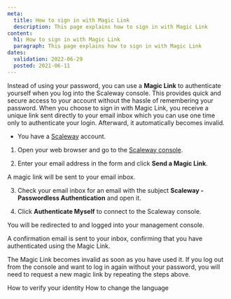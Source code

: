 ```yaml
---
meta:
  title: How to sign in with Magic Link
  description: This page explains how to sign in with Magic Link
content:
  h1: How to sign in with Magic Link
  paragraph: This page explains how to sign in with Magic Link
dates:
  validation: 2022-06-29
  posted: 2021-06-11
---
```


Instead of using your password, you can use a **Magic Link** to authenticate yourself when you log into the Scaleway console. This provides quick and secure access to your account without the hassle of remembering your password. When you choose to sign in with Magic Link, you receive a unique link sent directly to your email inbox which you can use one time only to authenticate your login. Afterward, it automatically becomes invalid.

<Message type="requirement">

  - You have a [Scaleway](https://www.scaleway.com/en/elements) account.

</Message>

1. Open your web browser and go to the [Scaleway console](https://console.scaleway.com).

2. Enter your email address in the form and click **Send a Magic Link**.

  <Lightbox src="scaleway-login-page-magic-link.webp" alt="" />

  A magic link will be sent to your email inbox.

3. Check your email inbox for an email with the subject **Scaleway - Passwordless Authentication** and open it.

4. Click **Authenticate Myself** to connect to the Scaleway console.

<Lightbox src="scaleway-magic-link-email.webp" alt="" />

You will be redirected to and logged into your management console.

A confirmation email is sent to your inbox, confirming that you have authenticated using the Magic Link.

<Message type="note">

  The Magic Link becomes invalid as soon as you have used it. If you log out from the console and want to log in again without your password, you will need to request a new magic link by repeating the steps above.

</Message>

<Navigation title="See Also">
  <PreviousButton to="/console/my-account/how-to/verify-identity/">How to verify your identity</PreviousButton>
  <NextButton to="/console/my-account/how-to/change-language/">How to change the language</NextButton>
</Navigation>
